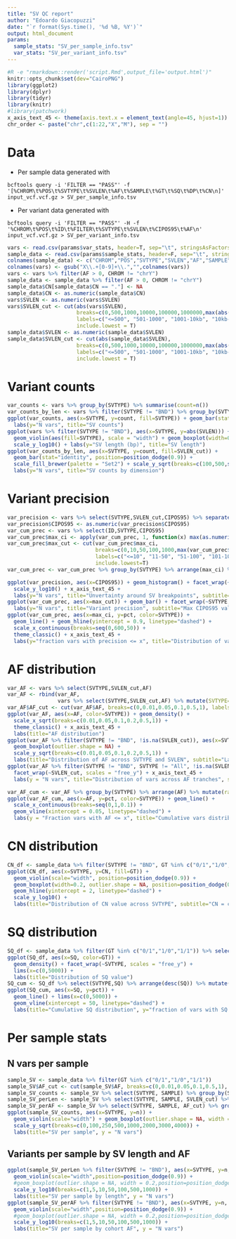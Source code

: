 ```yaml
---
title: "SV QC report"
author: "Edoardo Giacopuzzi"
date: "`r format(Sys.time(), '%d %B, %Y')`"
output: html_document
params:
  sample_stats: "SV_per_sample_info.tsv"
  var_stats: "SV_per_variant_info.tsv"
---
```


```r
#R -e "rmarkdown::render('script.Rmd',output_file='output.html')"
knitr::opts_chunk$set(dev="CairoPNG")
library(ggplot2)
library(dplyr)
library(tidyr)
library(knitr)
#library(patchwork)
x_axis_text_45 <- theme(axis.text.x = element_text(angle=45, hjust=1))
chr_order <- paste("chr",c(1:22,"X","M"), sep = "")
```

# Data
- Per sample data generated with
```
bcftools query -i 'FILTER == "PASS"' -f '[%CHROM\t%POS\t%SVTYPE\t%SVLEN\t%AF\t%SAMPLE\t%GT\t%SQ\t%DP\t%CN\n]' input_vcf.vcf.gz > SV_per_sample_info.tsv
```

- Per variant data generated with
```
bcftools query -i 'FILTER == "PASS"' -H -f '%CHROM\t%POS\t%ID\t%FILTER\t%SVTYPE\t%SVLEN\t%CIPOS95\t%AF\n' input_vcf.vcf.gz > SV_per_variant_info.tsv
```

```r
vars <- read.csv(params$var_stats, header=T, sep="\t", stringsAsFactors=F)
sample_data <- read.csv(params$sample_stats, header=F, sep="\t", stringsAsFactors=F)
colnames(sample_data) <- c("CHROM","POS","SVTYPE","SVLEN","AF","SAMPLE","GT","SQ","DP","CN")
colnames(vars) <- gsub("X\\.+[0-9]+\\.","",colnames(vars))
vars <- vars %>% filter(AF > 0, CHROM != "chrY")
sample_data <- sample_data %>% filter(AF > 0, CHROM != "chrY")
sample_data$CN[sample_data$CN == "."] <- NA
sample_data$CN <- as.numeric(sample_data$CN)
vars$SVLEN <- as.numeric(vars$SVLEN)
vars$SVLEN_cut <- cut(abs(vars$SVLEN), 
                      breaks=c(0,500,1000,10000,100000,1000000,max(abs(vars$SVLEN), na.rm = T)), 
                      labels=c("<=500", "501-1000", "1001-10kb", "10kb-100kb", "100kb-1Mb", ">1Mb"),
                      include.lowest = T)
sample_data$SVLEN <- as.numeric(sample_data$SVLEN)
sample_data$SVLEN_cut <- cut(abs(sample_data$SVLEN), 
                      breaks=c(0,500,1000,10000,100000,1000000,max(abs(sample_data$SVLEN), na.rm = T)), 
                      labels=c("<=500", "501-1000", "1001-10kb", "10kb-100kb", "100kb-1Mb", ">1Mb"),
                      include.lowest = T)
```

# Variant counts

```r
var_counts <- vars %>% group_by(SVTYPE) %>% summarise(count=n())
var_counts_by_len <- vars %>% filter(SVTYPE != "BND") %>% group_by(SVTYPE,SVLEN_cut) %>% summarise(count=n())
ggplot(var_counts, aes(x=SVTYPE, y=count, fill=SVTYPE)) + geom_bar(stat="identity") +
  labs(y="N vars", title="SV counts")
ggplot(vars %>% filter(SVTYPE != "BND"), aes(x=SVTYPE, y=abs(SVLEN))) + 
  geom_violin(aes(fill=SVTYPE), scale = "width") + geom_boxplot(width=0.2, outlier.shape = NA) + 
  scale_y_log10() + labs(y="SV length (bp)", title="SV length")
ggplot(var_counts_by_len, aes(x=SVTYPE, y=count, fill=SVLEN_cut)) + 
  geom_bar(stat="identity", position=position_dodge(0.9)) + 
  scale_fill_brewer(palette = "Set2") + scale_y_sqrt(breaks=c(100,500,seq(1000,5000,1000))) +
  labs(y="N vars", title="SV counts by dimension")
```

# Variant precision

```r
var_precision <- vars %>% select(SVTYPE,SVLEN_cut,CIPOS95) %>% separate_rows(CIPOS95, sep = ",")
var_precision$CIPOS95 <- as.numeric(var_precision$CIPOS95)
var_cum_prec <- vars %>% select(ID,SVTYPE,CIPOS95)
var_cum_prec$max_ci <- apply(var_cum_prec, 1, function(x) max(as.numeric(unlist(strsplit(x['CIPOS95'],split = ",")))))
var_cum_prec$max_cut <- cut(var_cum_prec$max_ci, 
                            breaks=c(0,10,50,100,1000,max(var_cum_prec$max_ci)), 
                            labels=c("<=10", "11-50", "51-100", "101-1000", ">1000"),
                            include.lowest=T)
var_cum_prec <- var_cum_prec %>% group_by(SVTYPE) %>% arrange(max_ci) %>% mutate(rank=row_number()) %>% mutate(pct=rank/max(rank))

ggplot(var_precision, aes(x=CIPOS95)) + geom_histogram() + facet_wrap(~SVTYPE, scales = "free_y") + 
  scale_y_log10() + x_axis_text_45 + 
  labs(y="N vars", title="Unvertainty around SV breakpoints", subtitle="CIPOS95 values as reported by lumpy")
ggplot(var_cum_prec, aes(x=max_cut)) + geom_bar() + facet_wrap(~SVTYPE, scales = "free_y") + x_axis_text_45 + 
  labs(y="N vars", title="Variant precision", subtitle="Max CIPOS95 value (uncertainty) for each variant")
ggplot(var_cum_prec, aes(x=max_ci, y=pct, color=SVTYPE)) + 
  geom_line() + geom_hline(yintercept = 0.9, linetype="dashed") + 
  scale_x_continuous(breaks=seq(0,600,50)) + 
  theme_classic() + x_axis_text_45 + 
  labs(y="fraction vars with precision <= x", title="Distribution of variant precision", subtitle="Distribution of max CIPOS95 value (uncertainty) for each variant")
```

# AF distribution

```r
var_AF <- vars %>% select(SVTYPE,SVLEN_cut,AF) 
var_AF <- rbind(var_AF, 
                vars %>% select(SVTYPE,SVLEN_cut,AF) %>% mutate(SVTYPE="All"))
var_AF$AF_cut <- cut(var_AF$AF, breaks=c(0,0.01,0.05,0.1,0.5,1), labels = c("<0.01", "0.01-0.05","0.05-0.1","0.1-0.5",">0.5"), include.lowest = T)
ggplot(var_AF, aes(x=AF, color=SVTYPE)) + geom_density() + 
  scale_x_sqrt(breaks=c(0.01,0.05,0.1,0.2,0.5,1)) + 
  theme_classic() + x_axis_text_45 + 
  labs(title="AF distribution")
ggplot(var_AF %>% filter(SVTYPE != "BND", !is.na(SVLEN_cut)), aes(x=SVTYPE, y=AF, fill=SVLEN_cut)) + 
  geom_boxplot(outlier.shape = NA) +
  scale_y_sqrt(breaks=c(0.01,0.05,0.1,0.2,0.5,1)) + 
  labs(title="Distribution of AF across SVTYPE and SVLEN", subtitle="Larger variants associate with lower AF, very large ones (>1Mb) are likely recurrent artifacts")
ggplot(var_AF %>% filter(SVTYPE != "BND", SVTYPE != "All", !is.na(SVLEN_cut)), aes(x=AF_cut, fill=SVTYPE)) + geom_bar() +
  facet_wrap(~SVLEN_cut, scales = "free_y") + x_axis_text_45 + 
  labs(y = "N vars", title="Distribution of vars across AF tranches", subtitle="Panels represent SV length tranches")

var_AF_cum <- var_AF %>% group_by(SVTYPE) %>% arrange(AF) %>% mutate(rank=row_number()) %>% mutate(pct=rank/max(rank))
ggplot(var_AF_cum, aes(x=AF, y=pct, color=SVTYPE)) + geom_line() + 
  scale_x_continuous(breaks=seq(0,1,0.1)) +
  geom_vline(xintercept = 0.05, linetype="dashed") + 
  labs(y = "Fraction vars with AF <= x", title="Cumulative vars distribution across AF", subtitle="Dashed line indicates low freq threshold (5%)")

```

# CN distribution

```r
CN_df <- sample_data %>% filter(SVTYPE != "BND", GT %in% c("0/1","1/0","1/1")) %>% select(SVTYPE,CN,GT)
ggplot(CN_df, aes(x=SVTYPE, y=CN, fill=GT)) + 
  geom_violin(scale="width", position=position_dodge(0.9)) +
  geom_boxplot(width=0.2, outlier.shape = NA, position=position_dodge(0.9)) +
  geom_hline(yintercept = 2, linetype="dashed") +
  scale_y_log10() +
  labs(title="Distribution of CN value across SVTYPE", subtitle="CN = copy-number value from CNVnator. Dashed line represent 2 copies")

```

# SQ distribution

```r
SQ_df <- sample_data %>% filter(GT %in% c("0/1","1/0","1/1")) %>% select(SVTYPE,SQ,GT)
ggplot(SQ_df, aes(x=SQ, color=GT)) + 
  geom_density() + facet_wrap(~SVTYPE, scales = "free_y") +
  lims(x=c(0,5000)) +
  labs(title="Distribution of SQ value")
SQ_cum <- SQ_df %>% select(SVTYPE,SQ) %>% arrange(desc(SQ)) %>% mutate(rank=row_number()) %>% mutate(pct=rank/max(rank))
ggplot(SQ_cum, aes(x=SQ, y=pct)) + 
  geom_line() + lims(x=c(0,5000)) +
  geom_vline(xintercept = 50, linetype="dashed") +
  labs(title="Cumulative SQ distribution", y="fraction of vars with SQ >= x")
```

# Per sample stats

## N vars per sample

```r
sample_SV <- sample_data %>% filter(GT %in% c("0/1","1/0","1/1"))
sample_SV$AF_cut <- cut(sample_SV$AF, breaks=c(0,0.01,0.05,0.1,0.5,1), labels = c("<0.01", "0.01-0.05","0.05-0.1","0.1-0.5",">0.5"), include.lowest = T)
sample_SV_counts <- sample_SV %>% select(SVTYPE, SAMPLE) %>% group_by(SAMPLE,SVTYPE) %>% summarise(n=n())
sample_SV_perLen <- sample_SV %>% select(SVTYPE, SAMPLE, SVLEN_cut) %>% group_by(SAMPLE,SVTYPE,SVLEN_cut) %>% summarise(n=n())
sample_SV_perAF <- sample_SV %>% select(SVTYPE, SAMPLE, AF_cut) %>% group_by(SAMPLE,SVTYPE,AF_cut) %>% summarise(n=n())
ggplot(sample_SV_counts, aes(x=SVTYPE, y=n)) + 
  geom_violin(scale="width") + geom_boxplot(outlier.shape = NA, width = 0.2) +
  scale_y_sqrt(breaks=c(0,100,250,500,1000,2000,3000,4000)) + 
  labs(title="SV per sample", y = "N vars")
```

## Variants per sample by SV length and AF

```r
ggplot(sample_SV_perLen %>% filter(SVTYPE != "BND"), aes(x=SVTYPE, y=n, fill=SVLEN_cut)) + 
  geom_violin(scale="width",position=position_dodge(0.9)) + 
  #geom_boxplot(outlier.shape = NA, width = 0.2,position=position_dodge(0.9)) +
  scale_y_log10(breaks=c(1,5,10,50,100,500,1000)) + 
  labs(title="SV per sample by length", y = "N vars")
ggplot(sample_SV_perAF %>% filter(SVTYPE != "BND"), aes(x=SVTYPE, y=n, fill=AF_cut)) + 
  geom_violin(scale="width",position=position_dodge(0.9)) + 
  #geom_boxplot(outlier.shape = NA, width = 0.2,position=position_dodge(0.9)) +
  scale_y_log10(breaks=c(1,5,10,50,100,500,1000)) + 
  labs(title="SV per sample by cohort AF", y = "N vars")
```
